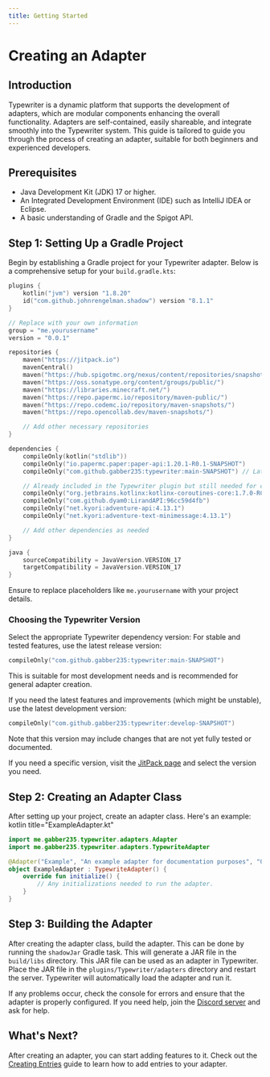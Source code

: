 ```yaml
---
title: Getting Started
---
```


# Creating an Adapter
## Introduction
Typewriter is a dynamic platform that supports the development of adapters, which are modular components enhancing the overall functionality. Adapters are self-contained, easily shareable, and integrate smoothly into the Typewriter system. This guide is tailored to guide you through the process of creating an adapter, suitable for both beginners and experienced developers.

## Prerequisites
 - Java Development Kit (JDK) 17 or higher.
 - An Integrated Development Environment (IDE) such as IntelliJ IDEA or Eclipse.
 - A basic understanding of Gradle and the Spigot API.

## Step 1: Setting Up a Gradle Project
Begin by establishing a Gradle project for your Typewriter adapter. Below is a comprehensive setup for your `build.gradle.kts`:

```kotlin title="build.gradle.kts"
plugins {
    kotlin("jvm") version "1.8.20"
    id("com.github.johnrengelman.shadow") version "8.1.1"
}

// Replace with your own information
group = "me.yourusername"
version = "0.0.1"

repositories {
    maven("https://jitpack.io")
    mavenCentral()
    maven("https://hub.spigotmc.org/nexus/content/repositories/snapshots/")
    maven("https://oss.sonatype.org/content/groups/public/")
    maven("https://libraries.minecraft.net/")
    maven("https://repo.papermc.io/repository/maven-public/")
    maven("https://repo.codemc.io/repository/maven-snapshots/")
    maven("https://repo.opencollab.dev/maven-snapshots/")

    // Add other necessary repositories
}

dependencies {
    compileOnly(kotlin("stdlib"))
    compileOnly("io.papermc.paper:paper-api:1.20.1-R0.1-SNAPSHOT")
    compileOnly("com.github.gabber235:typewriter:main-SNAPSHOT") // Latest release version

    // Already included in the Typewriter plugin but still needed for compilation
    compileOnly("org.jetbrains.kotlinx:kotlinx-coroutines-core:1.7.0-RC")
    compileOnly("com.github.dyam0:LirandAPI:96cc59d4fb")
    compileOnly("net.kyori:adventure-api:4.13.1")
    compileOnly("net.kyori:adventure-text-minimessage:4.13.1")

    // Add other dependencies as needed
}

java {
    sourceCompatibility = JavaVersion.VERSION_17
    targetCompatibility = JavaVersion.VERSION_17
}
```

Ensure to replace placeholders like `me.yourusername` with your project details.

### Choosing the Typewriter Version
Select the appropriate Typewriter dependency version:
For stable and tested features, use the latest release version:
```kotlin
compileOnly("com.github.gabber235:typewriter:main-SNAPSHOT")
```
This is suitable for most development needs and is recommended for general adapter creation.

If you need the latest features and improvements (which might be unstable), use the latest development version:
```kotlin
compileOnly("com.github.gabber235:typewriter:develop-SNAPSHOT")
```
Note that this version may include changes that are not yet fully tested or documented.

If you need a specific version, visit the [JitPack page](https://jitpack.io/#gabber235/typewriter) and select the version you need.

## Step 2: Creating an Adapter Class
After setting up your project, create an adapter class. Here's an example:
kotlin title="ExampleAdapter.kt"
```kotlin
import me.gabber235.typewriter.adapters.Adapter
import me.gabber235.typewriter.adapters.TypewriteAdapter

@Adapter("Example", "An example adapter for documentation purposes", "0.0.1")
object ExampleAdapter : TypewriteAdapter() {
    override fun initialize() {
        // Any initializations needed to run the adapter.
    }
}
```


## Step 3: Building the Adapter
After creating the adapter class, build the adapter. This can be done by running the `shadowJar` Gradle task.
This will generate a JAR file in the `build/libs` directory. 
This JAR file can be used as an adapter in Typewriter.
Place the JAR file in the `plugins/Typewriter/adapters` directory and restart the server.
Typewriter will automatically load the adapter and run it.

If any problems occur, check the console for errors and ensure that the adapter is properly configured.
If you need help, join the [Discord server](https://discord.gg/HtbKyuDDBw) and ask for help.

## What's Next?
After creating an adapter, you can start adding features to it.
Check out the [Creating Entries](entries) guide to learn how to add entries to your adapter.
